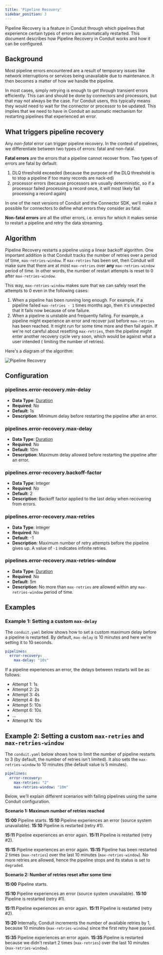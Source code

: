 ```yaml
---
title: 'Pipeline Recovery'
sidebar_position: 3
---
```


Pipeline Recovery is a feature in Conduit through which pipelines that
experience certain types of errors are automatically restarted. This document
describes how Pipeline Recovery in Conduit works and how it can be configured.

## Background

Most pipeline errors encountered are a result of temporary issues like network
interruptions or services being unavailable due to maintenance. It then becomes
a matter of how we handle the pipeline.

In most cases, simply retrying is enough to get through transient errors
efficiently. This can and should be done by connectors and processors, but that
may not always be the case. For Conduit users, this typically means they would
need to wait for the connector or processor to be updated. This implies that we
need to have in Conduit an automatic mechanism for restarting pipelines that
experienced an error.

## What triggers pipeline recovery

Any _non-fatal_ error can trigger pipeline recovery. In the context of
pipelines, we differentiate between two types of errors: fatal and non-fatal.

**Fatal errors** are the errors that a pipeline cannot recover from. Two types
of errors are fatal by default:

1. DLQ threshold exceeded (because the purpose of the DLQ threshold is to stop a
   pipeline if too many records are nack-ed)
2. processor errors (because processors are usually deterministic, so if a
   processor failed processing a record once, it will most likely fail
   processing a record again)

In one of the next versions of Conduit and the Connector SDK, we'll make it
possible for connectors to define what errors they consider as fatal.

**Non-fatal errors** are all the other errors, i.e. errors for which it makes
sense to restart a pipeline and retry the data streaming.

## Algorithm

Pipeline Recovery restarts a pipeline using a linear backoff algorithm. One
important addition is that Conduit tracks the number of retries over a period of
time, `max-retries-window`. If `max-retries` has been set, then Conduit will
make sure that there are at most `max-retries` over **any** `max-retries-window`
period of time. In other words, the number of restart attempts is reset to 0
after `max-retries-window`.

This way, `max-retries-window` makes sure that we can safely reset the attempts
to 0 even in the following cases:

1. When a pipeline has been running long enough. For example, if a pipeline
   failed `max-retries - 1` times months ago, then it's unexpected that it fails
   now because of one failure.
2. When a pipeline is unstable and frequently failing. For example, a pipeline
   might experience an error and recover just before `max-retries` has been
   reached. It might run for some time more and then fail again. If we're not
   careful about resetting `max-retries`, then the pipeline might enter another
   recovery cycle very soon, which would be against what a user intended (
   limiting the number of retries).

Here's a diagram of the algorithm:

![Pipeline Recovery](/img/pipeline-recovery.png)

## Configuration

### pipelines.error-recovery.min-delay

- **Data Type**: [Duration](https://pkg.go.dev/time#ParseDuration)
- **Required**: No
- **Default**: 1s
- **Description**: Minimum delay before restarting the pipeline after an error.

### pipelines.error-recovery.max-delay

- **Data Type**: [Duration](https://pkg.go.dev/time#ParseDuration)
- **Required**: No
- **Default**: 10m
- **Description**: Maximum delay allowed before restarting the pipeline after an
  error.

### pipelines.error-recovery.backoff-factor

- **Data Type**: Integer
- **Required**: No
- **Default**: 2
- **Description**: Backoff factor applied to the last delay when recovering from
  errors.

### pipelines.error-recovery.max-retries

- **Data Type**: Integer
- **Required**: No
- **Default**: -1
- **Description**: Maximum number of retry attempts before the pipeline gives
  up. A value of `-1` indicates infinite retries.


### pipelines.error-recovery.max-retries-window

- **Data Type**: [Duration](https://pkg.go.dev/time#ParseDuration)
- **Required**: No
- **Default**: 5m
- **Description**: No more than `max-retries` are allowed within any
  `max-retries-window` period of time.

## Examples

### Example 1: Setting a custom `max-delay`

The `conduit.yaml` below shows how to set a custom maximum delay before a
pipeline is restarted. By default, `max-delay` is 10 minutes and here we're
setting it to 10 seconds.

```yaml
pipelines:
  error-recovery:
    max-delay: "10s"
```

If a pipeline experiences an error, the delays between restarts will be as follows:

* Attempt 1: 1s
* Attempt 2: 2s
* Attempt 3: 4s
* Attempt 4: 8s
* Attempt 5: 10s
* Attempt 6: 10s
* ...
* Attempt N: 10s

## Example 2: Setting a custom `max-retries` and `max-retries-window`

The `conduit.yaml` below shows how to limit the number of pipeline restarts to
3 (by default, the number of retries isn't limited). It also sets the
`max-retries-window` to 10 minutes (the default value is 5 minutes).

```yaml
pipelines:
  error-recovery:
    max-retries: "2"
    max-retries-window: "10m"
```

Below, we'll explain different scenarios with failing pipelines using the same
Conduit configuration.

**Scenario 1: Maximum number of retries reached**

**15:00** Pipeline starts.
**15:10** Pipeline experiences an error (source system unavailable).
**15:10** Pipeline is restarted (retry #1).

**15:11** Pipeline experiences an error again.
**15:11** Pipeline is restarted (retry #2).

**15:15** Pipeline experiences an error again.
**15:15** Pipeline has been restarted 2 times (`max-retries`) over the last 10
minutes (`max-retries-window`). No more retries are allowed, hence the pipeline stops
and its status is set to `degraded`.

**Scenario 2: Number of retries reset after some time**

**15:00** Pipeline starts.

**15:10** Pipeline experiences an error (source system unavailable).
**15:10** Pipeline is restarted (retry #1).

**15:11** Pipeline experiences an error again.
**15:11** Pipeline is restarted (retry #2).

**15:20** Internally, Conduit increments the number of available retries by 1,
because 10 minutes (`max-retries-window`) since the first retry have passed.

**15:35** Pipeline experiences an error again.
**15:35** Pipeline is restarted because we didn't restart 2 times (`max-retries`) over the last 10
minutes (`max-retries-window`).
